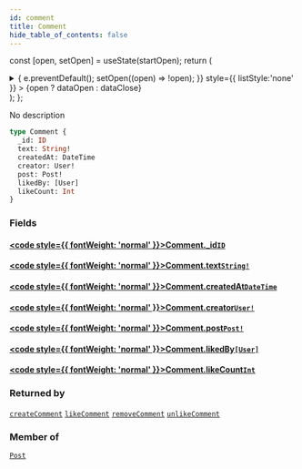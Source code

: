 ```yaml
---
id: comment
title: Comment
hide_table_of_contents: false
---
```






const [open, setOpen] = useState(startOpen);
return (
<details {...(open ? { open: true } : {})} className="details" style={{ border:'none', boxShadow:'none', background:'var(--ifm-background-color)' }}>
<summary
onClick={(e) => {
e.preventDefault();
setOpen((open) => !open);
}}
style={{ listStyle:'none' }} >
{open ? dataOpen : dataClose}
</summary>
{open && children}
</details>
);
};

No description

```graphql
type Comment {
  _id: ID
  text: String!
  createdAt: DateTime
  creator: User!
  post: Post!
  likedBy: [User]
  likeCount: Int
}
```

### Fields

#### [<code style={{ fontWeight: 'normal' }}>Comment.<b>\_id</b></code>](#)<Bullet />[`ID`](../../../docs/schema/scalars/id) <Badge class="secondary" text="scalar"/>

>

#### [<code style={{ fontWeight: 'normal' }}>Comment.<b>text</b></code>](#)<Bullet />[`String!`](../../../docs/schema/scalars/string) <Badge class="secondary" text="non-null"/> <Badge class="secondary" text="scalar"/>

>

#### [<code style={{ fontWeight: 'normal' }}>Comment.<b>createdAt</b></code>](#)<Bullet />[`DateTime`](../../../docs/schema/scalars/date-time) <Badge class="secondary" text="scalar"/>

>

#### [<code style={{ fontWeight: 'normal' }}>Comment.<b>creator</b></code>](#)<Bullet />[`User!`](../../../docs/schema/objects/user) <Badge class="secondary" text="non-null"/> <Badge class="secondary" text="object"/>

>

#### [<code style={{ fontWeight: 'normal' }}>Comment.<b>post</b></code>](#)<Bullet />[`Post!`](../../../docs/schema/objects/post) <Badge class="secondary" text="non-null"/> <Badge class="secondary" text="object"/>

>

#### [<code style={{ fontWeight: 'normal' }}>Comment.<b>likedBy</b></code>](#)<Bullet />[`[User]`](../../../docs/schema/objects/user) <Badge class="secondary" text="list"/> <Badge class="secondary" text="object"/>

>

#### [<code style={{ fontWeight: 'normal' }}>Comment.<b>likeCount</b></code>](#)<Bullet />[`Int`](../../../docs/schema/scalars/int) <Badge class="secondary" text="scalar"/>

>

### Returned by

[`createComment`](../../../docs/schema/mutations/create-comment) <Badge class="secondary" text="mutation"/><Bullet />[`likeComment`](../../../docs/schema/mutations/like-comment) <Badge class="secondary" text="mutation"/><Bullet />[`removeComment`](../../../docs/schema/mutations/remove-comment) <Badge class="secondary" text="mutation"/><Bullet />[`unlikeComment`](../../../docs/schema/mutations/unlike-comment) <Badge class="secondary" text="mutation"/>

### Member of

[`Post`](../../../docs/schema/objects/post) <Badge class="secondary" text="object"/>
